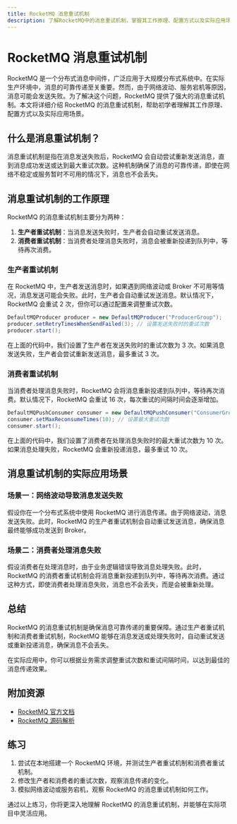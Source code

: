 ```yaml
---
title: RocketMQ 消息重试机制
description: 了解RocketMQ中的消息重试机制，掌握其工作原理、配置方式以及实际应用场景。
---
```


# RocketMQ 消息重试机制

RocketMQ 是一个分布式消息中间件，广泛应用于大规模分布式系统中。在实际生产环境中，消息的可靠传递至关重要。然而，由于网络波动、服务宕机等原因，消息可能会发送失败。为了解决这个问题，RocketMQ 提供了强大的消息重试机制。本文将详细介绍 RocketMQ 的消息重试机制，帮助初学者理解其工作原理、配置方式以及实际应用场景。

## 什么是消息重试机制？

消息重试机制是指在消息发送失败后，RocketMQ 会自动尝试重新发送消息，直到消息成功发送或达到最大重试次数。这种机制确保了消息的可靠传递，即使在网络不稳定或服务暂时不可用的情况下，消息也不会丢失。

## 消息重试机制的工作原理

RocketMQ 的消息重试机制主要分为两种：

1. **生产者重试机制**：当消息发送失败时，生产者会自动重试发送消息。
2. **消费者重试机制**：当消费者处理消息失败时，消息会被重新投递到队列中，等待再次消费。

### 生产者重试机制

在 RocketMQ 中，生产者发送消息时，如果遇到网络波动或 Broker 不可用等情况，消息发送可能会失败。此时，生产者会自动重试发送消息。默认情况下，RocketMQ 会重试 2 次，但你可以通过配置来调整重试次数。

```java
DefaultMQProducer producer = new DefaultMQProducer("ProducerGroup");
producer.setRetryTimesWhenSendFailed(3); // 设置发送失败时的重试次数
producer.start();
```

在上面的代码中，我们设置了生产者在发送失败时的重试次数为 3 次。如果消息发送失败，生产者会尝试重新发送消息，最多重试 3 次。

### 消费者重试机制

当消费者处理消息失败时，RocketMQ 会将消息重新投递到队列中，等待再次消费。默认情况下，RocketMQ 会重试 16 次，每次重试的间隔时间会逐渐增加。

```java
DefaultMQPushConsumer consumer = new DefaultMQPushConsumer("ConsumerGroup");
consumer.setMaxReconsumeTimes(10); // 设置最大重试次数
consumer.start();
```

在上面的代码中，我们设置了消费者在处理消息失败时的最大重试次数为 10 次。如果消息处理失败，RocketMQ 会重新投递消息，最多重试 10 次。

## 消息重试机制的实际应用场景

### 场景一：网络波动导致消息发送失败

假设你在一个分布式系统中使用 RocketMQ 进行消息传递。由于网络波动，消息发送失败。此时，RocketMQ 的生产者重试机制会自动重试发送消息，确保消息最终能够成功发送到 Broker。

### 场景二：消费者处理消息失败

假设消费者在处理消息时，由于业务逻辑错误导致消息处理失败。此时，RocketMQ 的消费者重试机制会将消息重新投递到队列中，等待再次消费。通过这种方式，即使消费者处理消息失败，消息也不会丢失，而是会被重新处理。

## 总结

RocketMQ 的消息重试机制是确保消息可靠传递的重要保障。通过生产者重试机制和消费者重试机制，RocketMQ 能够在消息发送或处理失败时，自动重试发送或重新投递消息，确保消息不会丢失。

在实际应用中，你可以根据业务需求调整重试次数和重试间隔时间，以达到最佳的消息传递效果。

## 附加资源

- [RocketMQ 官方文档](https://rocketmq.apache.org/docs/)
- [RocketMQ 源码解析](https://github.com/apache/rocketmq)

## 练习

1. 尝试在本地搭建一个 RocketMQ 环境，并测试生产者重试机制和消费者重试机制。
2. 修改生产者和消费者的重试次数，观察消息传递的变化。
3. 模拟网络波动或服务宕机，观察 RocketMQ 的消息重试机制如何工作。

通过以上练习，你将更深入地理解 RocketMQ 的消息重试机制，并能够在实际项目中灵活应用。